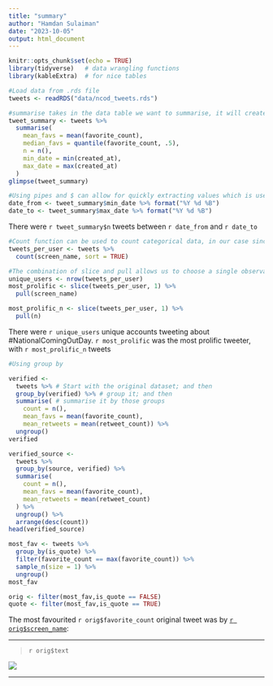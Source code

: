 ```yaml
---
title: "summary"
author: "Hamdan Sulaiman"
date: "2023-10-05"
output: html_document
---
```


```r
knitr::opts_chunk$set(echo = TRUE)
library(tidyverse)   # data wrangling functions
library(kableExtra)  # for nice tables
```
```r
#Load data from .rds file
tweets <- readRDS("data/ncod_tweets.rds")
```
```r
#summarise takes in the data table we want to summarise, it will create a new table, the column names for this table are the arguments on the left
tweet_summary <- tweets %>%
  summarise(
    mean_favs = mean(favorite_count),
    median_favs = quantile(favorite_count, .5),
    n = n(),
    min_date = min(created_at),
    max_date = max(created_at)
  )
glimpse(tweet_summary)
```
```r
#Using pipes and $ can allow for quickly extracting values which is useful in reports
date_from <- tweet_summary$min_date %>% format("%Y %d %B")
date_to <- tweet_summary$max_date %>% format("%Y %d %B")
```
There were `r tweet_summary$n` tweets between `r date_from` and `r date_to`

```r
#Count function can be used to count categorical data, in our case since each row is a tweet and is associated with a screen name we can get the number of tweets per user
tweets_per_user <- tweets %>%
  count(screen_name, sort = TRUE)

#The combination of slice and pull allows us to choose a single observation from a single variable
unique_users <- nrow(tweets_per_user)
most_prolific <- slice(tweets_per_user, 1) %>% 
  pull(screen_name)

most_prolific_n <- slice(tweets_per_user, 1) %>%
  pull(n)
```
There were `r unique_users` unique accounts tweeting about #NationalComingOutDay. `r most_prolific` was the most prolific tweeter, with `r most_prolific_n` tweets
```r
#Using group by

verified <- 
  tweets %>% # Start with the original dataset; and then
  group_by(verified) %>% # group it; and then
  summarise( # summarise it by those groups
    count = n(),
    mean_favs = mean(favorite_count),
    mean_retweets = mean(retweet_count)) %>%
  ungroup()
verified

verified_source <- 
  tweets %>%
  group_by(source, verified) %>%
  summarise(
    count = n(),
    mean_favs = mean(favorite_count),
    mean_retweets = mean(retweet_count)
  ) %>%
  ungroup() %>%
  arrange(desc(count))
head(verified_source)

most_fav <- tweets %>%
  group_by(is_quote) %>%
  filter(favorite_count == max(favorite_count)) %>%
  sample_n(size = 1) %>%
  ungroup()
most_fav
```
```r
orig <- filter(most_fav,is_quote == FALSE)
quote <- filter(most_fav,is_quote == TRUE)

```
The most favourited `r orig$favorite_count` original tweet was by [`r orig$screen_name`](`r orig$status_url`):

--------------------------------------------------
  
> `r orig$text`

![](`r orig$ext_media_url`)

--------------------------------------------------


